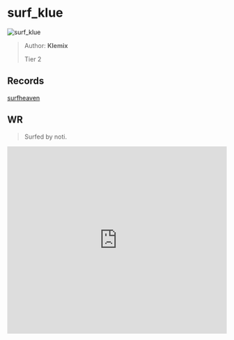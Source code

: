 
# surf_klue

![surf_klue](https://raw.githubusercontent.com/Sayt123/SurfMapPics/Maps-and-bonuses/csgo/surf_klue.jpg)

> Author: **Klemix**
>
> Tier 2

## Records

[surfheaven](https://surfheaven.eu/map/surf_klue)

## WR

> Surfed by noti.

<iframe
width="100%"
height="430"
src="https://www.youtube.com/embed/H92lOOEUy68"
frameborder="0"
allow="accelerometer; autoplay; clipboard-write; encrypted-media; gyroscope; picture-in-picture"
allowFullScreen
/>

```md

[Surf Timer] - noti finished in 00:40:90 (WR -00:00:09). Improving by 00:00:16
[Surf Timer] - noti beat the map record! Rank: 1/300

Previous WR holder: green void


```
                